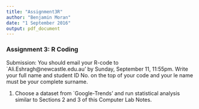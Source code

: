 ```yaml
---
title: "Assignment3R"
author: "Benjamin Moran"
date: "1 September 2016"
output: pdf_document
---
```



###	Assignment 3: R Coding


Submission: You should email your R-code to `Ali.Eshragh@newcastle.edu.au' by Sunday, September 11, 11:55pm. Write your full name and student ID No. on the top of your code and your le name must be your complete surname.


1.	Choose a dataset from `Google-Trends' and run statistical analysis similar to Sections 2 and 3 of this Computer Lab Notes.